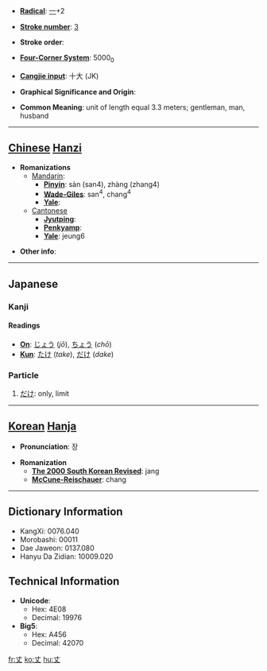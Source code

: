 * '''[[Wiktionary:Chinese radical index| Radical]]''': [[Wiktionary:Chinese radical index 一|一]]+2

* '''[[Wiktionary:Chinese total strokes index|Stroke number]]''': [[Wiktionary:Chinese total strokes index 3|3]]

* '''Stroke order''': 

* '''[[Wiktionary:Chinese four corner index|Four-Corner System]]''': 5000<sub>0</sub>

* '''[[Wiktionary:Chinese Cangjie index|Cangjie input]]''': 十大 (JK)

* '''Graphical Significance and Origin''': 

* '''Common Meaning''': unit of length equal 3.3 meters; gentleman, man, husband

----

== [[Chinese]] [[Hanzi]] ==

* '''Romanizations'''
** [[Mandarin]]:
*** '''[[Pinyin]]''': sàn (san4), zhàng (zhang4)
*** '''[[Wade-Giles]]''': san<sup>4</sup>, chang<sup>4</sup>
*** '''[[Yale]]''': 
**[[Cantonese]]
***'''[[Jyutping]]''':
***'''[[Penkyamp]]''': 
***'''[[Yale]]''': jeung6

* '''Other info''': 

----

== Japanese ==
=== Kanji ===
====Readings====
* '''[[On]]''': [[じょう]] (''jō''), [[ちょう]] (''chō'')
* '''[[Kun]]''': [[たけ]] (''take''), [[だけ]] (''dake'')

===Particle===
# [[だけ]]: only, limit

----

== [[Korean]] [[Hanja]] ==

* '''Pronunciation''': 장

* '''Romanization'''
** '''[[The 2000 South Korean Revised Romanization|The 2000 South Korean Revised]]''': jang
** '''[[McCune-Reischauer]]''': chang

----

== Dictionary Information ==

* KangXi: 0076.040
* Morobashi: 00011
* Dae Jaweon: 0137.080
* Hanyu Da Zidian: 10009.020

== Technical Information ==

* '''Unicode''':
** Hex: 4E08
** Decimal: 19976
* '''Big5''':
** Hex: A456
** Decimal: 42070

[[fr:丈]]
[[ko:丈]]
[[hu:丈]]